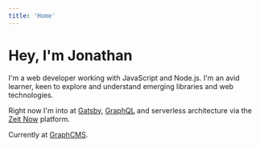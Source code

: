 ```yaml
---
title: 'Home'
---
```


# Hey, I'm Jonathan

I'm a web developer working with JavaScript and Node.js. I'm an avid learner, keen to explore and understand emerging libraries and web technologies.

Right now I'm into at [Gatsby](https://gatsbyjs.org), [GraphQL](https://graphql.org/) and serverless architecture via the [Zeit Now](https://zeit.co/now) platform.

Currently at [GraphCMS](https://graphcms.com).

<SocialLinks className="my-6" />
